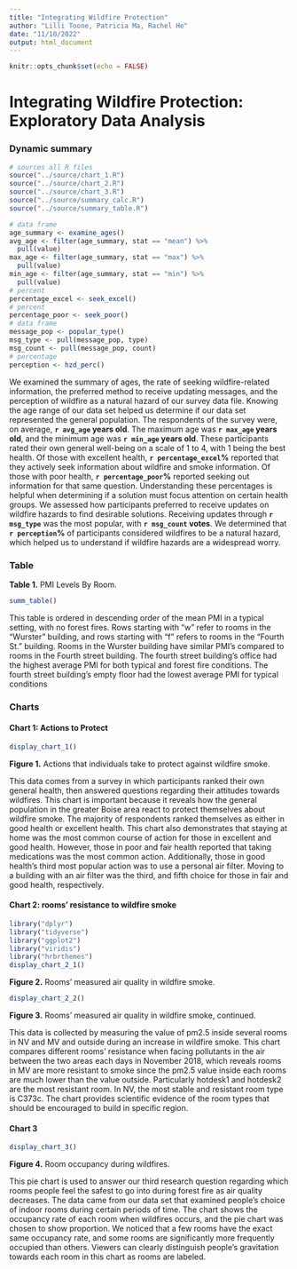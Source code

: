 ```yaml
---
title: "Integrating Wildfire Protection"
author: "Lilli Toone, Patricia Ma, Rachel He"
date: "11/10/2022"
output: html_document
---
```


```r
knitr::opts_chunk$set(echo = FALSE)
```

# Integrating Wildfire Protection: Exploratory Data Analysis

### Dynamic summary

```r
# sources all R files
source("../source/chart_1.R")
source("../source/chart_2.R")
source("../source/chart_3.R")
source("../source/summary_calc.R")
source("../source/summary_table.R")
```

```r
# data frame
age_summary <- examine_ages()
avg_age <- filter(age_summary, stat == "mean") %>%
  pull(value)
max_age <- filter(age_summary, stat == "max") %>%
  pull(value)
min_age <- filter(age_summary, stat == "min") %>%
  pull(value)
# percent
percentage_excel <- seek_excel()
# percent
percentage_poor <- seek_poor()
# data frame
message_pop <- popular_type()
msg_type <- pull(message_pop, type)
msg_count <- pull(message_pop, count)
# percentage
perception <- hzd_perc()
```

We examined the summary of ages, the rate of seeking wildfire-related information, the preferred method to receive updating messages, and the perception of wildfire as a natural hazard of our survey data file. Knowing the age range of our data set helped us determine if our data set represented the general population. The respondents of the survey were, on average, **`r avg_age` years old**. The maximum age was **`r max_age` years old**, and the minimum age was **`r min_age` years old**. These participants rated their own general well-being on a scale of 1 to 4, with 1 being the best health. Of those with excellent health, **`r percentage_excel`%** reported that they actively seek information about wildfire and smoke information. Of those with poor health, **`r percentage_poor`%** reported seeking out information for that same question. Understanding these percentages is helpful when determining if a solution must focus attention on certain health groups. We assessed how participants preferred to receive updates on wildfire hazards to find desirable solutions. Receiving updates through **`r msg_type`** was the most popular, with **`r msg_count` votes**. We determined that **`r perception`%** of participants considered wildfires to be a natural hazard, which helped us to understand if wildfire hazards are a widespread worry.

### Table

**Table 1.** PMI Levels By Room.

```r
summ_table()
```

This table is ordered in descending order of the mean PMI in a typical setting, with no forest fires. Rows starting with "w" refer to rooms in the "Wurster" building, and rows starting with "f" refers to rooms in the "Fourth St." building. Rooms in the Wurster building have similar PMI's compared to rooms in the Fourth street building. The fourth street building's office had the highest average PMI for both typical and forest fire conditions. The fourth street building's empty floor had the lowest average PMI for typical conditions

### Charts
#### Chart 1: Actions to Protect

```r
display_chart_1()
```

**Figure 1.** Actions that individuals take to protect against wildfire smoke.

This data comes from a survey in which participants ranked their own general health, then answered questions regarding their attitudes towards wildfires. This chart is important because it reveals how the general population in the greater Boise area react to protect themselves about wildfire smoke. The majority of respondents ranked themselves as either in good health or excellent health. This chart also demonstrates that staying at home was the most common course of action for those in excellent and good health. However, those in poor and fair health reported that taking medications was the most common action. Additionally, those in good health's third most popular action was to use a personal air filter. Moving to a building with an air filter was the third, and fifth choice for those in fair and good health, respectively.

#### Chart 2: rooms' resistance to wildfire smoke

```r
library("dplyr")
library("tidyverse")
library("ggplot2")
library("viridis")
library("hrbrthemes")
display_chart_2_1()
```

**Figure 2.** Rooms' measured air quality in wildfire smoke.

```r
display_chart_2_2()
```

**Figure 3.** Rooms' measured air quality in wildfire smoke, continued.

This data is collected by measuring the value of pm2.5 inside several rooms in NV and MV and outside during an increase in wildfire smoke. This chart compares different rooms' resistance when facing pollutants in the air between the two areas each days in November 2018, which reveals rooms in MV are more resistant to smoke since the pm2.5 value inside each rooms are much lower than the value outside. Particularly hotdesk1 and hotdesk2 are the most resistant room. In NV, the most stable and resistant room type is C373c. The chart provides scientific evidence of the room types that should be encouraged to build in specific region.


#### Chart 3

```r
display_chart_3()
```

**Figure 4.** Room occupancy during wildfires.

This pie chart is used to answer our third research question regarding which rooms people feel the safest to go into during forest fire as air quality decreases. The data came from our data set that examined people's choice of indoor rooms during certain periods of time. The chart shows the occupancy rate of each room when wildfires occurs, and the pie chart was chosen to show proportion. We noticed that a few rooms have the exact same occupancy rate, and some rooms are significantly more frequently occupied than others. Viewers can clearly distinguish people's gravitation towards each room in this chart as rooms are labeled.
